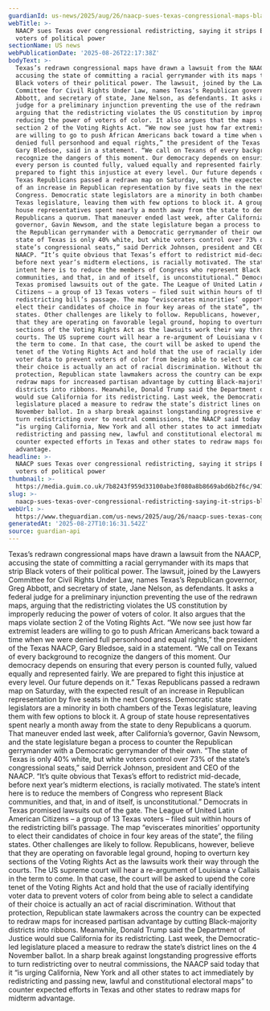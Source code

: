 ```yaml
---
guardianId: us-news/2025/aug/26/naacp-sues-texas-congressional-maps-black-political-power
webTitle: >-
  NAACP sues Texas over congressional redistricting, saying it strips Black
  voters of political power
sectionName: US news
webPublicationDate: '2025-08-26T22:17:38Z'
bodyText: >-
  Texas’s redrawn congressional maps have drawn a lawsuit from the NAACP,
  accusing the state of committing a racial gerrymander with its maps that strip
  Black voters of their political power. The lawsuit, joined by the Lawyers
  Committee for Civil Rights Under Law, names Texas’s Republican governor, Greg
  Abbott, and secretary of state, Jane Nelson, as defendants. It asks a federal
  judge for a preliminary injunction preventing the use of the redrawn maps,
  arguing that the redistricting violates the US constitution by improperly
  reducing the power of voters of color. It also argues that the maps violate
  section 2 of the Voting Rights Act. “We now see just how far extremist leaders
  are willing to go to push African Americans back toward a time when we were
  denied full personhood and equal rights,” the president of the Texas NAACP,
  Gary Bledsoe, said in a statement. “We call on Texans of every background to
  recognize the dangers of this moment. Our democracy depends on ensuring that
  every person is counted fully, valued equally and represented fairly. We are
  prepared to fight this injustice at every level. Our future depends on it.”
  Texas Republicans passed a redrawn map on Saturday, with the expected result
  of an increase in Republican representation by five seats in the next
  Congress. Democratic state legislators are a minority in both chambers of the
  Texas legislature, leaving them with few options to block it. A group of state
  house representatives spent nearly a month away from the state to deny
  Republicans a quorum. That maneuver ended last week, after California’s
  governor, Gavin Newsom, and the state legislature began a process to counter
  the Republican gerrymander with a Democratic gerrymander of their own. “The
  state of Texas is only 40% white, but white voters control over 73% of the
  state’s congressional seats,” said Derrick Johnson, president and CEO of the
  NAACP. “It’s quite obvious that Texas’s effort to redistrict mid-decade,
  before next year’s midterm elections, is racially motivated. The state’s
  intent here is to reduce the members of Congress who represent Black
  communities, and that, in and of itself, is unconstitutional.” Democrats in
  Texas promised lawsuits out of the gate. The League of United Latin American
  Citizens – a group of 13 Texas voters – filed suit within hours of the
  redistricting bill’s passage. The map “eviscerates minorities’ opportunity to
  elect their candidates of choice in four key areas of the state”, the filing
  states. Other challenges are likely to follow. Republicans, however, believe
  that they are operating on favorable legal ground, hoping to overturn key
  sections of the Voting Rights Act as the lawsuits work their way through the
  courts. The US supreme court will hear a re-argument of Louisiana v Callais in
  the term to come. In that case, the court will be asked to upend the core
  tenet of the Voting Rights Act and hold that the use of racially identifying
  voter data to prevent voters of color from being able to select a candidate of
  their choice is actually an act of racial discrimination. Without that
  protection, Republican state lawmakers across the country can be expected to
  redraw maps for increased partisan advantage by cutting Black-majority
  districts into ribbons. Meanwhile, Donald Trump said the Department of Justice
  would sue California for its redistricting. Last week, the Democratic-led
  legislature placed a measure to redraw the state’s district lines on the 4
  November ballot. In a sharp break against longstanding progressive efforts to
  turn redistricting over to neutral commissions, the NAACP said today that it
  “is urging California, New York and all other states to act immediately by
  redistricting and passing new, lawful and constitutional electoral maps” to
  counter expected efforts in Texas and other states to redraw maps for midterm
  advantage.
headline: >-
  NAACP sues Texas over congressional redistricting, saying it strips Black
  voters of political power
thumbnail: >-
  https://media.guim.co.uk/7b8243f959d33100abe3f080a8b8669abd6b2f6c/941_0_6482_5186/500.jpg
slug: >-
  naacp-sues-texas-over-congressional-redistricting-saying-it-strips-black-voters-of-political-power
webUrl: >-
  https://www.theguardian.com/us-news/2025/aug/26/naacp-sues-texas-congressional-maps-black-political-power
generatedAt: '2025-08-27T10:16:31.542Z'
source: guardian-api
---
```

Texas’s redrawn congressional maps have drawn a lawsuit from the NAACP, accusing the state of committing a racial gerrymander with its maps that strip Black voters of their political power. The lawsuit, joined by the Lawyers Committee for Civil Rights Under Law, names Texas’s Republican governor, Greg Abbott, and secretary of state, Jane Nelson, as defendants. It asks a federal judge for a preliminary injunction preventing the use of the redrawn maps, arguing that the redistricting violates the US constitution by improperly reducing the power of voters of color. It also argues that the maps violate section 2 of the Voting Rights Act. “We now see just how far extremist leaders are willing to go to push African Americans back toward a time when we were denied full personhood and equal rights,” the president of the Texas NAACP, Gary Bledsoe, said in a statement. “We call on Texans of every background to recognize the dangers of this moment. Our democracy depends on ensuring that every person is counted fully, valued equally and represented fairly. We are prepared to fight this injustice at every level. Our future depends on it.” Texas Republicans passed a redrawn map on Saturday, with the expected result of an increase in Republican representation by five seats in the next Congress. Democratic state legislators are a minority in both chambers of the Texas legislature, leaving them with few options to block it. A group of state house representatives spent nearly a month away from the state to deny Republicans a quorum. That maneuver ended last week, after California’s governor, Gavin Newsom, and the state legislature began a process to counter the Republican gerrymander with a Democratic gerrymander of their own. “The state of Texas is only 40% white, but white voters control over 73% of the state’s congressional seats,” said Derrick Johnson, president and CEO of the NAACP. “It’s quite obvious that Texas’s effort to redistrict mid-decade, before next year’s midterm elections, is racially motivated. The state’s intent here is to reduce the members of Congress who represent Black communities, and that, in and of itself, is unconstitutional.” Democrats in Texas promised lawsuits out of the gate. The League of United Latin American Citizens – a group of 13 Texas voters – filed suit within hours of the redistricting bill’s passage. The map “eviscerates minorities’ opportunity to elect their candidates of choice in four key areas of the state”, the filing states. Other challenges are likely to follow. Republicans, however, believe that they are operating on favorable legal ground, hoping to overturn key sections of the Voting Rights Act as the lawsuits work their way through the courts. The US supreme court will hear a re-argument of Louisiana v Callais in the term to come. In that case, the court will be asked to upend the core tenet of the Voting Rights Act and hold that the use of racially identifying voter data to prevent voters of color from being able to select a candidate of their choice is actually an act of racial discrimination. Without that protection, Republican state lawmakers across the country can be expected to redraw maps for increased partisan advantage by cutting Black-majority districts into ribbons. Meanwhile, Donald Trump said the Department of Justice would sue California for its redistricting. Last week, the Democratic-led legislature placed a measure to redraw the state’s district lines on the 4 November ballot. In a sharp break against longstanding progressive efforts to turn redistricting over to neutral commissions, the NAACP said today that it “is urging California, New York and all other states to act immediately by redistricting and passing new, lawful and constitutional electoral maps” to counter expected efforts in Texas and other states to redraw maps for midterm advantage.
